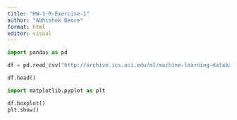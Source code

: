 ```yaml
---
title: "HW-1-R-Exercise-1"
author: "Abhishek Deore"
format: html
editor: visual
---
```


```python
import pandas as pd

df = pd.read_csv("http://archive.ics.uci.edu/ml/machine-learning-databases/iris/iris.data", header = None)

df.head()
```

```python
import matplotlib.pyplot as plt

df.boxplot()
plt.show()

```
